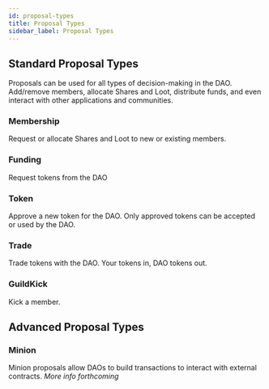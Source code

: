 ```yaml
---
id: proposal-types
title: Proposal Types
sidebar_label: Proposal Types
---
```


## Standard Proposal Types

Proposals can be used for all types of decision-making in the DAO. Add/remove members, allocate Shares and Loot, distribute funds, and even interact with other applications and communities.

### Membership

Request or allocate Shares and Loot to new or existing members.

### Funding

Request tokens from the DAO

### Token

Approve a new token for the DAO. Only approved tokens can be accepted or used by the DAO.

### Trade

Trade tokens with the DAO. Your tokens in, DAO tokens out.

### GuildKick

Kick a member.

## Advanced Proposal Types

### Minion

Minion proposals allow DAOs to build transactions to interact with external contracts. _More info forthcoming_
